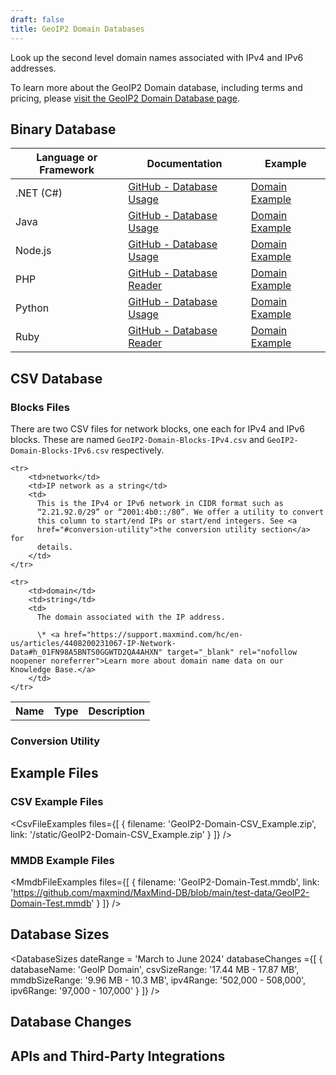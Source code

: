 ```yaml
---
draft: false
title: GeoIP2 Domain Databases
---
```



Look up the second level domain names associated with IPv4 and IPv6 addresses.

To learn more about the GeoIP2 Domain database, including terms and pricing,
please
[visit the GeoIP2 Domain Database page](https://www.maxmind.com/en/geoip2-domain-name-database).

<DataPrivacyWarning />

## Binary Database

<BinaryDatabases />

| Language or Framework | Documentation                                                                      | Example                                                                    |
| --------------------- | ---------------------------------------------------------------------------------- | -------------------------------------------------------------------------- |
| .NET (C#)             | [GitHub - Database Usage](https://github.com/maxmind/GeoIP2-dotnet#database-usage) | [Domain Example](https://github.com/maxmind/GeoIP2-dotnet#domain-database) |
| Java                  | [GitHub - Database Usage](https://github.com/maxmind/GeoIP2-java#database-usage)   | [Domain Example](https://github.com/maxmind/GeoIP2-java#domain)            |
| Node.js               | [GitHub - Database Usage](https://github.com/maxmind/GeoIP2-node#database-usage)   | [Domain Example](https://github.com/maxmind/GeoIP2-node#domain-example)    |
| PHP                   | [GitHub - Database Reader](https://github.com/maxmind/GeoIP2-php#database-reader)  | [Domain Example](https://github.com/maxmind/GeoIP2-php#domain-example)     |
| Python                | [GitHub - Database Usage](https://github.com/maxmind/GeoIP2-python#database-usage) | [Domain Example](https://github.com/maxmind/GeoIP2-python#domain-database) |
| Ruby                  | [GitHub - Database Reader](https://github.com/maxmind/GeoIP2-ruby#database-reader) | [Domain Example](https://github.com/maxmind/GeoIP2-ruby#domain-example)    |

## CSV Database

<CsvDatabasesIntro />

<ZipFileContent product-name="GeoIP2-Domain" />

<FileFormat />

### Blocks Files

There are two CSV files for network blocks, one each for IPv4 and IPv6 blocks.
These are named `GeoIP2-Domain-Blocks-IPv4.csv` and
`GeoIP2-Domain-Blocks-IPv6.csv` respectively.

<table>
  <tbody>
    <tr>
        <th>Name</th>
        <th>Type</th>
        <th>Description</th>
    </tr>

    <tr>
        <td>network</td>
        <td>IP network as a string</td>
        <td>
          This is the IPv4 or IPv6 network in CIDR format such as
          “2.21.92.0/29” or “2001:4b0::/80”. We offer a utility to convert
          this column to start/end IPs or start/end integers. See <a
          href="#conversion-utility">the conversion utility section</a> for
          details.
        </td>
    </tr>

    <tr>
        <td>domain</td>
        <td>string</td>
        <td>
          The domain associated with the IP address.

          \* <a href="https://support.maxmind.com/hc/en-us/articles/4408200231067-IP-Network-Data#h_01FN98A5BNTS0GGWTD2QA4AHXN" target="_blank" rel="nofollow noopener noreferrer">Learn more about domain name data on our Knowledge Base.</a>
        </td>
    </tr>

  </tbody>
</table>

### Conversion Utility

<ConversionUtility />

## Example Files

<ExampleFiles />

### CSV Example Files

<CsvFileExamples files={[
    {
       filename: 'GeoIP2-Domain-CSV_Example.zip',
       link: '/static/GeoIP2-Domain-CSV_Example.zip'
    }
  ]}
/>

### MMDB Example Files

<MmdbFileExamples files={[
    {
       filename: 'GeoIP2-Domain-Test.mmdb',
       link: 'https://github.com/maxmind/MaxMind-DB/blob/main/test-data/GeoIP2-Domain-Test.mmdb'
    }
  ]}
/>

## Database Sizes

<DatabaseSizes dateRange = 'March to June 2024' databaseChanges ={[
    {
       databaseName: 'GeoIP Domain',
       csvSizeRange: '17.44 MB - 17.87 MB',
       mmdbSizeRange: '9.96 MB - 10.3 MB',
       ipv4Range: '502,000 - 508,000',
       ipv6Range: '97,000 - 107,000'
    }
  ]}
/>

## Database Changes

<DatabaseChanges product="Domain" />

## APIs and Third-Party Integrations

<APIs />
